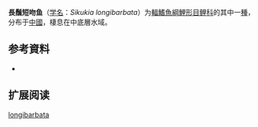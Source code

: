 {{Speciesbox
| name = 長鬚短吻鱼
| status = NE
| status_system = IUCN3.1
| image = 
| genus = Sikukia
| species = longibarbata
| authority = [[Li,_Chen,_Yang_&_Chen|Li, Chen, Yang & Chen]], 1998
| synonyms = 
}}

'''長鬚短吻鱼'''（[[学名|学名]]：''Sikukia longibarbata''）为[[輻鰭魚綱|輻鰭魚綱]][[鯉形目|鯉形目]][[鲤科|鲤科]]的其中一[[種|種]]，分布于[[中國|中國]]，棲息在中底層水域。

== 参考資料 ==
*{{FishBase_species|genus=Sikukia|species=longibarbata|year=2011|month=12}}

== 扩展阅读 ==
{{refbegin}}
{{wikispecies-inline|Sikukia longibarbata|長鬚短吻鱼}}
{{refend}}
{{Taxonbar|from=Q5747993}}

[[Category:短吻鱼属|longibarbata]]


{{鯉形目小作品}}